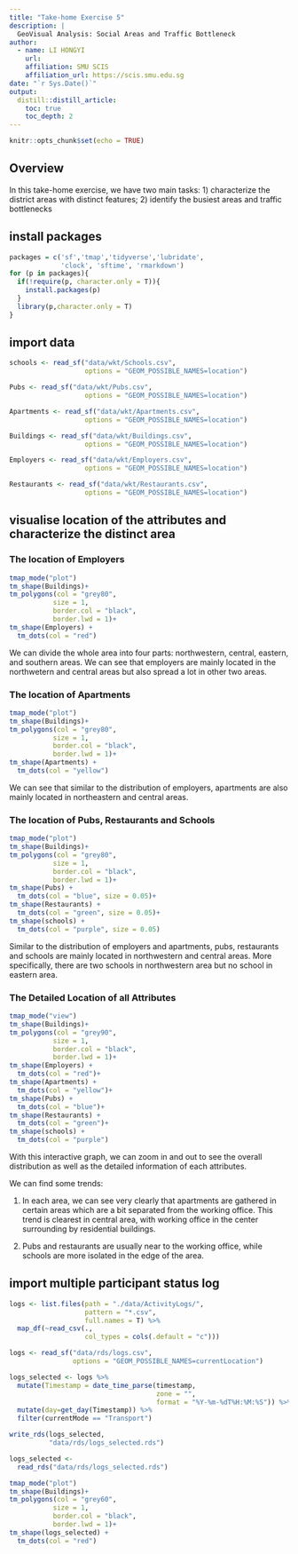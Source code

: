 ```yaml
---
title: "Take-home Exercise 5"
description: |
  GeoVisual Analysis: Social Areas and Traffic Bottleneck
author:
  - name: LI HONGYI 
    url: 
    affiliation: SMU SCIS
    affiliation_url: https://scis.smu.edu.sg
date: "`r Sys.Date()`"
output: 
  distill::distill_article:
    toc: true
    toc_depth: 2
---
```


```r
knitr::opts_chunk$set(echo = TRUE)
```

## Overview

In this take-home exercise, we have two main tasks: 1) characterize the district areas with distinct features; 2) identify the busiest areas and traffic bottlenecks

## install packages

```r
packages = c('sf','tmap','tidyverse','lubridate',
             'clock', 'sftime', 'rmarkdown')
for (p in packages){
  if(!require(p, character.only = T)){
    install.packages(p)
  }
  library(p,character.only = T)
}
```

## import data

```r
schools <- read_sf("data/wkt/Schools.csv", 
                   options = "GEOM_POSSIBLE_NAMES=location")

Pubs <- read_sf("data/wkt/Pubs.csv", 
                   options = "GEOM_POSSIBLE_NAMES=location")

Apartments <- read_sf("data/wkt/Apartments.csv", 
                   options = "GEOM_POSSIBLE_NAMES=location")

Buildings <- read_sf("data/wkt/Buildings.csv", 
                   options = "GEOM_POSSIBLE_NAMES=location")

Employers <- read_sf("data/wkt/Employers.csv", 
                   options = "GEOM_POSSIBLE_NAMES=location")

Restaurants <- read_sf("data/wkt/Restaurants.csv", 
                   options = "GEOM_POSSIBLE_NAMES=location")
```

## visualise location of the attributes and characterize the distinct area

### The location of Employers
```R
tmap_mode("plot")
tm_shape(Buildings)+
tm_polygons(col = "grey80",
           size = 1,
           border.col = "black",
           border.lwd = 1)+
tm_shape(Employers) +
  tm_dots(col = "red")
```

We can divide the whole area into four parts: northwestern, central, eastern, and southern areas. We can see that employers are mainly located in the northwetern and central areas but also spread a lot in other two areas.

### The location of Apartments

```R
tmap_mode("plot")
tm_shape(Buildings)+
tm_polygons(col = "grey80",
           size = 1,
           border.col = "black",
           border.lwd = 1)+
tm_shape(Apartments) +
  tm_dots(col = "yellow")
```

We can see that similar to the distribution of employers, apartments are also mainly located in  northeastern and central areas. 

### The location of Pubs, Restaurants and Schools

```R
tmap_mode("plot")
tm_shape(Buildings)+
tm_polygons(col = "grey80",
           size = 1,
           border.col = "black",
           border.lwd = 1)+
tm_shape(Pubs) +
  tm_dots(col = "blue", size = 0.05)+
tm_shape(Restaurants) +
  tm_dots(col = "green", size = 0.05)+
tm_shape(schools) +
  tm_dots(col = "purple", size = 0.05)
```

Similar to the distribution of employers and apartments, pubs, restaurants and schools are mainly located in northwestern and central areas. More specifically, there are two schools in northwestern area but no school in eastern area.

### The Detailed Location of all Attributes

```r
tmap_mode("view")
tm_shape(Buildings)+
tm_polygons(col = "grey90",
           size = 1,
           border.col = "black",
           border.lwd = 1)+
tm_shape(Employers) +
  tm_dots(col = "red")+
tm_shape(Apartments) +
  tm_dots(col = "yellow")+
tm_shape(Pubs) +
  tm_dots(col = "blue")+
tm_shape(Restaurants) +
  tm_dots(col = "green")+
tm_shape(schools) +
  tm_dots(col = "purple")
```

With this interactive graph, we can zoom in and out to see the overall distribution as well as the detailed information of each attributes. 

We can find some trends:

1. In each area, we can see very clearly that apartments are gathered in certain areas which are a bit separated from the working office. This trend is clearest in central area, with working office in the center surrounding by residential buildings.

2. Pubs and restaurants are usually near to the working office, while schools are more isolated in the edge of the area.

## import multiple participant status log

```r
logs <- list.files(path = "./data/ActivityLogs/",
                   pattern = "*.csv", 
                   full.names = T) %>% 
  map_df(~read_csv(., 
                   col_types = cols(.default = "c")))

```

```r
logs <- read_sf("data/rds/logs.csv", 
                options = "GEOM_POSSIBLE_NAMES=currentLocation")
```

```r
logs_selected <- logs %>%
  mutate(Timestamp = date_time_parse(timestamp,
                                     zone = "",
                                     format = "%Y-%m-%dT%H:%M:%S")) %>%
  mutate(day=get_day(Timestamp)) %>%
  filter(currentMode == "Transport")
```

```r
write_rds(logs_selected,
          "data/rds/logs_selected.rds")
```

```r
logs_selected <- 
  read_rds("data/rds/logs_selected.rds")
```

```r
tmap_mode("plot")
tm_shape(Buildings)+
tm_polygons(col = "grey60",
           size = 1,
           border.col = "black",
           border.lwd = 1)+
tm_shape(logs_selected) +
  tm_dots(col = "red")
```